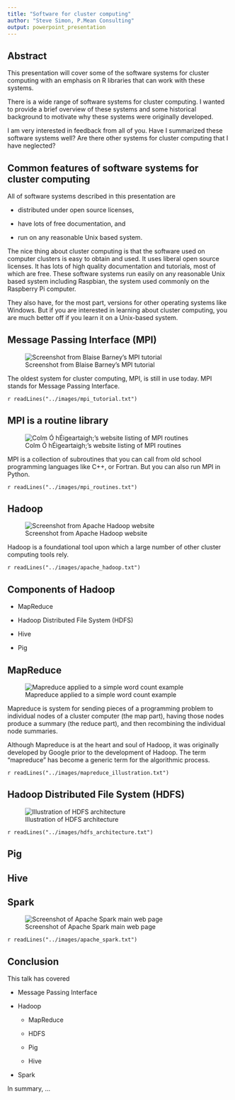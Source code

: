 ```yaml
---
title: "Software for cluster computing"
author: "Steve Simon, P.Mean Consulting"
output: powerpoint_presentation
---
```


## Abstract

This presentation will cover some of the software systems for cluster computing with an emphasis on R libraries that can work with these systems.

<div class="notes">

There is a wide range of software systems for cluster computing. I wanted to provide a brief overview of these systems and some historical background to motivate why these systems were originally developed.

I am very interested in feedback from all of you. Have I summarized these software systems well? Are there other systems for cluster computing that I have neglected?

</div>

## Common features of software systems for cluster computing

All of software systems described in this presentation are

* distributed under open source licenses,

* have lots of free documentation, and

* run on any reasonable Unix based system.

<div class="notes">

The nice thing about cluster computing is that the software used on computer clusters is easy to obtain and used. It uses liberal open source licenses. It has lots of high quality documentation and tutorials, most of which are free. These software systems run easily on any reasonable Unix based system including Raspbian, the system used commonly on the Raspberry Pi computer.

They also have, for the most part, versions for other operating systems like Windows. But if you are interested in learning about cluster computing, you are much better off if you learn it on a Unix-based system.

</div>

## Message Passing Interface (MPI)

![Screenshot from Blaise Barney's MPI tutorial](../images/mpi_tutorial.png)

<div class="notes">

The oldest system for cluster computing, MPI, is still in use today. MPI stands for Message Passing Interface.

`r readLines("../images/mpi_tutorial.txt")`

</div>

## MPI is a routine library

![Colm Ó hÉigeartaigh;'s website listing of MPI routines](../images/mpi_routines.png)

<div class="notes">

MPI is a collection of subroutines that you can call from old school programming languages like C++, or Fortran. But you can also run MPI in Python.

`r readLines("../images/mpi_routines.txt")`

</div>

## Hadoop

![Screenshot from Apache Hadoop website](../images/apache_hadoop.png)

<div class="notes">

Hadoop is a foundational tool upon which a large number of other cluster computing tools rely.

`r readLines("../images/apache_hadoop.txt")`

</div>

## Components of Hadoop

* MapReduce

* Hadoop Distributed File System (HDFS) 

* Hive

* Pig

## MapReduce

![Mapreduce applied to a simple word count example](../images/mapreduce_illustration.png)

<div class="notes">

Mapreduce is system for sending pieces of a programming problem to individual nodes of a cluster computer (the map part), having those nodes produce a summary (the reduce part), and then recombining the individual node summaries.

Although Mapreduce is at the heart and soul of Hadoop, it was originally developed by Google prior to the development of Hadoop. The term "mapreduce" has become a generic term for the algorithmic process.

`r readLines("../images/mapreduce_illustration.txt")`

</div>

## Hadoop Distributed File System (HDFS) 

![Illustration of HDFS architecture](../images/hdfs_architecture.png)

<div class="notes">

`r readLines("../images/hdfs_architecture.txt")`

</div>

## Pig

## Hive

## Spark

![Screenshot of Apache Spark main web page](../images/apache_spark.png)

<div class="notes">

`r readLines("../images/apache_spark.txt")`

</div>

## Conclusion

This talk has covered

* Message Passing Interface

* Hadoop

  + MapReduce
  
  + HDFS
  
  + Pig
  
  + Hive

* Spark

<div class="notes">

In summary, ...

</div>
